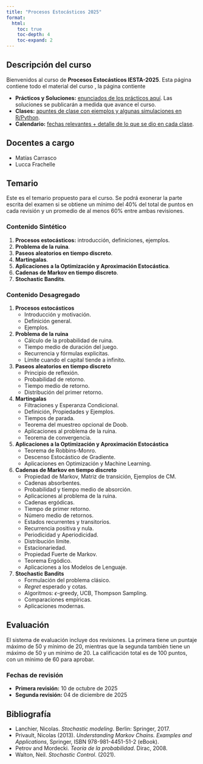 ```yaml
---
title: "Procesos Estocásticos 2025"
format:
  html:
    toc: true
    toc-depth: 4
    toc-expand: 2
---
```


## Descripción del curso

Bienvenidos al curso de **Procesos Estocásticos IESTA-2025**. Esta página contiene todo el material del curso , la página contiente

*   **Prácticos y Soluciones:**  [enunciados de los prácticos aquí](practicos_letra/practicos.qmd). Las soluciones se publicarán a medida que avance el curso.
*   **Clases:** [apuntes de clase con  ejemplos y algunas simulaciones en R/Python](clases/clase1.qmd).
*   **Calendario:**  [fechas relevantes + detalle de lo que se dio en cada clase](calendario.qmd).

## Docentes a cargo

* Matías Carrasco
* Lucca Frachelle

## Temario

Este es el temario propuesto para el curso. Se podrá exonerar la parte escrita del examen si se obtiene un mínimo del 40% del total de puntos en cada revisión y un promedio de al menos 60% entre ambas revisiones.

### Contenido Sintético
1.  **Procesos estocásticos:** introducción, definiciones, ejemplos.
2.  **Problema de la ruina**.
3.  **Paseos aleatorios en tiempo discreto**.
4.  **Martingalas**.
5.  **Aplicaciones a la Optimización y Aproximación Estocástica**.
6.  **Cadenas de Markov en tiempo discreto**.
7.  **Stochastic Bandits**.

### Contenido Desagregado
1.  **Procesos estocásticos**
    * Introducción y motivación.
    * Definición general.
    * Ejemplos.

2.  **Problema de la ruina**
    * Cálculo de la probabilidad de ruina.
    * Tiempo medio de duración del juego.
    * Recurrencia y fórmulas explicitas.
    * Límite cuando el capital tiende a infinito.

3.  **Paseos aleatorios en tiempo discreto**
    * Principio de reflexión.
    * Probabilidad de retorno.
    * Tiempo medio de retorno.
    * Distribución del primer retorno.

4.  **Martingalas**
    * Filtraciones y Esperanza Condicional.
    * Definición, Propiedades y Ejemplos.
    * Tiempos de parada.
    * Teorema del muestreo opcional de Doob.
    * Aplicaciones al problema de la ruina.
    * Teorema de convergencia.

5.  **Aplicaciones a la Optimización y Aproximación Estocástica**
    * Teorema de Robbins-Monro.
    * Descenso Estocástico de Gradiente.
    * Aplicaciones en Optimización y Machine Learning.

6.  **Cadenas de Markov en tiempo discreto**
    * Propiedad de Markov, Matriz de transición, Ejemplos de CM.
    * Cadenas absorbentes.
    * Probabilidad y tiempo medio de absorción.
    * Aplicaciones al problema de la ruina.
    * Cadenas ergódicas.
    * Tiempo de primer retorno.
    * Número medio de retornos.
    * Estados recurrentes y transitorios.
    * Recurrencia positiva y nula.
    * Periodicidad y Aperiodicidad.
    * Distribución límite.
    * Estacionariedad.
    * Propiedad Fuerte de Markov.
    * Teorema Ergódico.
    * Aplicaciones a los Modelos de Lenguaje.

7.  **Stochastic Bandits**
    * Formulación del problema clásico.
    * *Regret* esperado y cotas.
    * Algoritmos: $\epsilon$-greedy, UCB, Thompson Sampling.
    * Comparaciones empíricas.
    * Aplicaciones modernas.

## Evaluación

El sistema de evaluación incluye dos revisiones. La primera tiene un puntaje máximo de 50 y mínimo de 20, mientras que la segunda también tiene un máximo de 50 y un mínimo de 20. La calificación total es de 100 puntos, con un mínimo de 60 para aprobar.

### Fechas de revisión

* **Primera revisión:** 10 de octubre de 2025
* **Segunda revisión:** 04 de diciembre de 2025

## Bibliografía
* Lanchier, Nicolas. *Stochastic modeling*. Berlin: Springer, 2017.
* Privault, Nicolas (2013). *Understanding Markov Chains. Examples and Applications*, Springer, ISBN 978-981-4451-51-2 (eBook).
* Petrov and Mordecki. *Teoría de la probabilidad*. Dirac, 2008.
* Walton, Neil. *Stochastic Control*. (2021).
